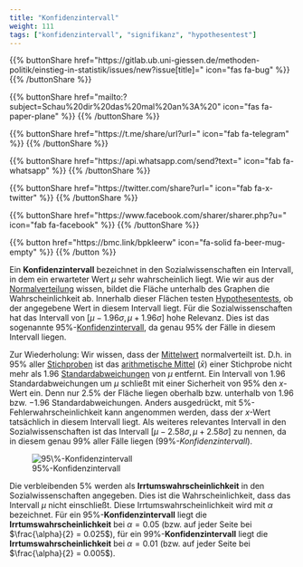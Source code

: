 ```yaml
---
title: "Konfidenzintervall"
weight: 111
tags: ["konfidenzintervall", "signifikanz", "hypothesentest"]
---
```


{{% buttonShare href=\"https\:\/\/gitlab.ub.uni-giessen.de\/methoden-politik\/einstieg-in-statistik\/issues\/new?issue[title]=\" icon=\"fas fa-bug\" %}} {{% /buttonShare %}} 

{{% buttonShare href=\"mailto\:?subject=Schau\%20dir\%20das\%20mal\%20an\%3A\%20\" icon=\"fas fa-paper-plane\" %}} {{% /buttonShare %}}

{{% buttonShare href=\"https\:\/\/t.me\/share\/url?url=\" icon=\"fab fa-telegram\" %}} {{% /buttonShare %}}

{{% buttonShare href=\"https\:\/\/api.whatsapp.com\/send?text=\" icon=\"fab fa-whatsapp\" %}} {{% /buttonShare %}}

{{% buttonShare href=\"https\:\/\/twitter.com\/share?url=\" icon=\"fab fa-x-twitter\" %}} {{% /buttonShare %}}

{{% buttonShare href=\"https\:\/\/www.facebook.com\/sharer\/sharer.php?u=\" icon=\"fab fa-facebook\" %}} {{% /buttonShare %}}

{{% button href=\"https\:\/\/bmc.link\/bpkleerw\" icon=\"fa-solid fa-beer-mug-empty\" %}} {{% /button %}}

Ein **Konfidenzintervall** bezeichnet in den Sozialwissenschaften ein Intervall, in dem ein erwarteter Wert $\mu$ sehr wahrscheinlich liegt. Wie wir aus der [Normalverteilung](../../../glossar/normalverteilung/index.html) wissen, bildet die Fläche unterhalb des Graphen die Wahrscheinlichkeit ab. Innerhalb dieser Flächen testen [Hypothesentests](../../../glossar/signifikanztest/index.html), ob der angegebene Wert in diesem Intervall liegt. Für die Sozialwissenschaften hat das Intervall von [$\mu−1.96\sigma,\mu + 1.96\sigma$] hohe Relevanz. Dies ist das sogenannte 95%-[Konfidenzintervall](../../../glossar/konfidenzintervall/index.html), da genau $95\%$ der Fälle in diesem Intervall liegen.

Zur Wiederholung: Wir wissen, dass der [Mittelwert](../../../glossar/mittelwert/index.html) normalverteilt ist. D.h. in $95\%$ aller [Stichproben](../../../glossar/stichprobe/index.html) ist das [arithmetische Mittel](../../../glossar/mittelwert/index.html) ($\bar{x}$) einer Stichprobe nicht mehr als $1.96$ [Standardabweichungen](../../../glossar/standardabweichung/index.html) von $\mu$ entfernt. Ein Intervall von $1.96$ Standardabweichungen um $\mu$ schließt mit einer Sicherheit von $95\%$ den $x$-Wert ein. Denn nur $2.5\%$ der Fläche liegen oberhalb bzw. unterhalb von $1.96$ bzw. $−1.96$ Standardabweichungen. Anders ausgedrückt, mit $5\%$-Fehlerwahrscheinlichkeit kann angenommen werden, dass der $x$-Wert tatsächlich in diesem Intervall liegt. Als weiteres relevantes Intervall in den Sozialwissenschaften ist das Intervall $[\mu - 2.58\sigma, \mu + 2.58\sigma]$ zu nennen, da in diesem genau $99\%$ aller Fälle liegen ($99\%$*-Konfidenzintervall*).

![$95\%$-Konfidenzintervall](../images/normvert_konfidenz.png)

Die verbleibenden $5\%$ werden als **Irrtumswahrscheinlichkeit** in den Sozialwissenschaften angegeben. Dies ist die Wahrscheinlichkeit, dass das Intervall $\mu$ nicht einschließt. Diese Irrtumswahrscheinlichkeit wird mit $\alpha$ bezeichnet. Für ein $95\%$-**Konfidenzintervall** liegt die **Irrtumswahrscheinlichkeit** bei $\alpha=0.05$ (bzw. auf jeder Seite bei $\frac{\alpha}{2} = 0.025$), für ein $99\%$-**Konfidenzintervall** liegt die **Irrtumswahrscheinlichkeit** bei $\alpha=0.01$ (bzw. auf jeder Seite bei $\frac{\alpha}{2} = 0.005$).